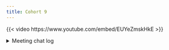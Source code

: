 ```yaml
---
title: Cohort 9
---
```


{{< video https://www.youtube.com/embed/EUYeZmskHkE >}}

<details>

<summary>Meeting chat log</summary>
```
00:15:40	Derek Sollberger:	I tend to measure performance when trying to solve Advent of Code puzzles
00:16:45	Jeffrey Stevens:	Do we need to add the chat start?
00:16:51	Olivier Leroy:	start
00:21:07	Derek Sollberger:	My students and I are currently looking at data about autonomous cars, so the goals of optimizing for smaller computers are indeed incoming
00:21:23	Olivier Leroy:	Reacted to "My students and I ar..." with 👍
00:22:11	Steffi LaZerte (she/her):	Reacted to "I tend to measure pe..." with 😁
00:28:27	Steffi LaZerte (she/her):	I don't think I ever realized that GC was garbage collection and that that could contribute to taking up so much time!
00:28:47	Steffi LaZerte (she/her):	In other examples ;)
00:39:02	Derek Sollberger:	math aside: the square root algorithms date back to the Babylonians :-)
00:41:03	Steffi LaZerte (she/her):	Reacted to "math aside: the squa..." with 😀
01:02:23	Derek Sollberger:	The `e1071` R package of miscellaneous functions is also useful for statistical work
01:07:04	Jeffrey Stevens:	Gotta go. See you all for the last week next week!
01:08:10	Olivier Leroy:	end
```
</details>
